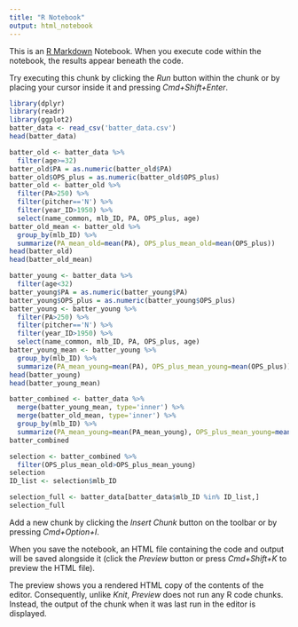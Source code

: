 ```yaml
---
title: "R Notebook"
output: html_notebook
---
```


This is an [R Markdown](http://rmarkdown.rstudio.com) Notebook. When you execute code within the notebook, the results appear beneath the code. 

Try executing this chunk by clicking the *Run* button within the chunk or by placing your cursor inside it and pressing *Cmd+Shift+Enter*. 

```r
library(dplyr)
library(readr)
library(ggplot2)
batter_data <- read_csv('batter_data.csv')
head(batter_data)
```
```r
batter_old <- batter_data %>%
  filter(age>=32)
batter_old$PA = as.numeric(batter_old$PA)
batter_old$OPS_plus = as.numeric(batter_old$OPS_plus)
batter_old <- batter_old %>%
  filter(PA>250) %>%
  filter(pitcher=='N') %>%
  filter(year_ID>1950) %>%
  select(name_common, mlb_ID, PA, OPS_plus, age)
batter_old_mean <- batter_old %>%
  group_by(mlb_ID) %>%
  summarize(PA_mean_old=mean(PA), OPS_plus_mean_old=mean(OPS_plus))
head(batter_old)
head(batter_old_mean)
```
```r
batter_young <- batter_data %>%
  filter(age<32)
batter_young$PA = as.numeric(batter_young$PA)
batter_young$OPS_plus = as.numeric(batter_young$OPS_plus)
batter_young <- batter_young %>%
  filter(PA>250) %>%
  filter(pitcher=='N') %>%
  filter(year_ID>1950) %>%
  select(name_common, mlb_ID, PA, OPS_plus, age)
batter_young_mean <- batter_young %>%
  group_by(mlb_ID) %>%
  summarize(PA_mean_young=mean(PA), OPS_plus_mean_young=mean(OPS_plus))
head(batter_young)
head(batter_young_mean)
```
```r
batter_combined <- batter_data %>%
  merge(batter_young_mean, type='inner') %>%
  merge(batter_old_mean, type='inner') %>%
  group_by(mlb_ID) %>%
  summarize(PA_mean_young=mean(PA_mean_young), OPS_plus_mean_young=mean(OPS_plus_mean_young), PA_mean_old=mean(PA_mean_old), OPS_plus_mean_old=mean(OPS_plus_mean_old))
batter_combined
```
```r
selection <- batter_combined %>%
  filter(OPS_plus_mean_old>OPS_plus_mean_young)
selection
ID_list <- selection$mlb_ID
```
```r
selection_full <- batter_data[batter_data$mlb_ID %in% ID_list,]
selection_full
```

Add a new chunk by clicking the *Insert Chunk* button on the toolbar or by pressing *Cmd+Option+I*.

When you save the notebook, an HTML file containing the code and output will be saved alongside it (click the *Preview* button or press *Cmd+Shift+K* to preview the HTML file). 

The preview shows you a rendered HTML copy of the contents of the editor. Consequently, unlike *Knit*, *Preview* does not run any R code chunks. Instead, the output of the chunk when it was last run in the editor is displayed.
